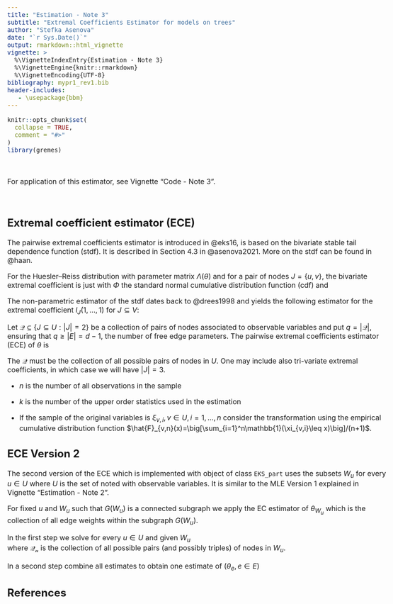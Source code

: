 ```yaml
---
title: "Estimation - Note 3"
subtitle: "Extremal Coefficients Estimator for models on trees"
author: "Stefka Asenova"
date: "`r Sys.Date()`"
output: rmarkdown::html_vignette
vignette: >
  %\VignetteIndexEntry{Estimation - Note 3}
  %\VignetteEngine{knitr::rmarkdown}
  %\VignetteEncoding{UTF-8}
bibliography: mypr1_rev1.bib
header-includes:
   - \usepackage{bbm}
---
```


<style type="text/css">
  body{
  font-size: 12pt;
  max-width: 1000px;
  margin-left: auto;
  margin-right: auto;
}
</style>



```r
knitr::opts_chunk$set(
  collapse = TRUE,
  comment = "#>"
)
library(gremes)

```


<br>

For application of this estimator, see Vignette "Code - Note 3".

<br>

## Extremal coefficient estimator (ECE)

The pairwise extremal coefficients estimator is introduced in @eks16, is based on the bivariate stable tail dependence function (stdf). It is described in Section 4.3 in  @asenova2021. More on the stdf can be found in @haan.

For the Huesler--Reiss distribution with parameter matrix $\Lambda(\theta)$ and for a pair of nodes $J = \{u, v\}$, the bivariate extremal coefficient is just 
\begin{equation}
l_J(1, 1) = 2 \Phi(\lambda_{uv}(\theta)),
\end{equation}
with $\Phi$ the standard normal cumulative distribution function (cdf) and 
\begin{equation} 
	\big(\Lambda(\theta)\big)_{ij}
	= \lambda^2_{ij}(\theta)
	= \frac{1}{4}\sum_{e \in p(i,j)} \theta_e^2\, , \qquad i,j\in V, \ i \ne j, e\in E.
\end{equation}

The non-parametric estimator of the stdf dates back to @drees1998 and yields the following estimator for the extremal coefficient $l_J(1, \ldots, 1)$ for $J \subseteq V$:
\begin{equation} 
\label{eqn:lJkn}
  \hat{l}_{J;n,k}(1,\ldots,1)
  =
  \frac{1}{k}\sum_{i=1}^n
  \mathbb{1}\left( \max_{j \in J} n\hat{F}_{j,n}(\xi_{j,i}) >n+1/2-k \right).
\end{equation}

Let $\mathcal{Q} \subseteq \{ J \subseteq U : |J| = 2 \}$ be a collection of pairs of nodes associated to observable variables and put $q = |\mathcal{Q}|$, ensuring that $q \ge |E| = d-1$, the number of free edge parameters. The pairwise extremal coefficients estimator (ECE) of $\theta$ is
\begin{equation} 
\label{eqn:ECE}
	\hat{\theta}^{\mathrm{ECE}}_{n,k}
	=
	\arg\min_{\theta \in (0,\infty)^{|E|}}
	\sum_{J \in \mathcal{Q}} \left( \hat{l}_{J;n,k}(1,1) - l_J(1, 1;\theta) \right)^2.
\end{equation}    

The $\mathcal{Q}$ must be the collection of all possible pairs of nodes in $U$. One may include also tri-variate extremal coefficients, in which case we will have $|J|=3$.


- $n$ is the number of all observations in the sample

- $k$ is the number of the upper order statistics used in the estimation

- If the sample of the original variables is $\xi_{v,i}, v\in U, i=1,\ldots, n$ consider the transformation using the empirical cumulative distribution function $\hat{F}_{v,n}(x)=\big[\sum_{i=1}^n\mathbb{1}(\xi_{v,i}\leq x)\big]/(n+1)$.

## ECE Version 2  

The second version of the ECE which is implemented with object of class `EKS_part` uses the subsets $W_u$ for every $u\in U$ where $U$ is the set of noted with observable variables. It is similar to the MLE Version 1 explained in Vignette "Estimation - Note 2".

For fixed $u$ and $W_u$ such that $G(W_u)$ is a connected subgraph we apply the EC estimator of $\theta_{W_u}$ which is the collection of all edge weights within the subgraph $G(W_u)$. 

In the first step we solve for every $u\in U$ and given $W_u$
\begin{equation}
	\hat{\theta}_{W_u,n,k}
	=
	\arg\min_{\theta \in (0,\infty)^{|W_u|-1}}
	\sum_{J \in \mathcal{Q_u}} \left( \hat{l}_{J;n,k}(1,1) - l_J(1, 1;\theta) \right)^2.
\end{equation}    
where $\mathcal{Q_u}$ is the collection of all possible pairs (and possibly triples) of nodes in $W_u$. 

In a second step combine all estimates to obtain one estimate of $(\theta_e, e\in E)$

\begin{equation} 
    \hat{\theta}^{\mathrm{ECEp}}_{k,n}
    =
    \min_{\theta\in [0,\infty)^{|E|}}
    \sum_{u\in U}\sum_{e\in E}(\hat{\theta}_{e,W_u}-\theta_{e})^2.
    \end{equation}

## References
